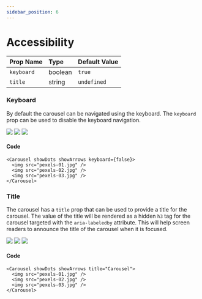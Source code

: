 ```yaml
---
sidebar_position: 6
---
```



# Accessibility

| Prop Name          | Type    | Default Value |
| :----------------- | :------ | :------------ |
| `keyboard`         | boolean | `true`       |
| `title`         | string | `undefined`       |

### Keyboard

By default the carousel can be navigated using the keyboard. The `keyboard` prop can be used to disable the keyboard navigation.

<Carousel showDots showArrows keyboard={false}>
  <img src="/open-source/nuka-carousel/img/pexels-01.jpg" />
  <img src="/open-source/nuka-carousel/img/pexels-02.jpg" />
  <img src="/open-source/nuka-carousel/img/pexels-03.jpg" />
</Carousel>

#### Code

```tsx
<Carousel showDots showArrows keyboard={false}>
  <img src="pexels-01.jpg" />
  <img src="pexels-02.jpg" />
  <img src="pexels-03.jpg" />
</Carousel>
```

### Title

The carousel has a `title` prop that can be used to provide a title for the carousel. The value of the title will be rendered as a hidden `h3` tag for the carousel targeted with the `aria-labeledby` attribute. This will help screen readers to announce the title of the carousel when it is focused. 

<Carousel showDots showArrows title="Carousel">
  <img src="/open-source/nuka-carousel/img/pexels-01.jpg" />
  <img src="/open-source/nuka-carousel/img/pexels-02.jpg" />
  <img src="/open-source/nuka-carousel/img/pexels-03.jpg" />
</Carousel>

#### Code

```tsx
<Carousel showDots showArrows title="Carousel">
  <img src="pexels-01.jpg" />
  <img src="pexels-02.jpg" />
  <img src="pexels-03.jpg" />
</Carousel>
```
